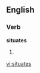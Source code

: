 
==English==

===Verb===
'''situates'''

# {{third-person singular of|[[situate]]}}

[[vi:situates]]